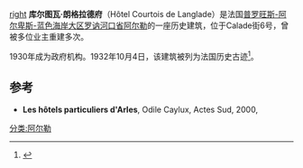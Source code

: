 [[image:_P1010721_Arles_rue_de_la_Calade_Hotel_de_Courtois_MH_reductwk.JPG|right]]
'''库尔图瓦·朗格拉德府'''（Hôtel Courtois de Langlade）是法国[[普罗旺斯-阿尔卑斯-蓝色海岸大区|普罗旺斯-阿尔卑斯-蓝色海岸大区]][[罗讷河口省|罗讷河口省]][[阿尔勒|阿尔勒]]的一座历史建筑，位于Calade街6号，曾被多位业主重建多次。

1930年成为政府机构。1932年10月4日，该建筑被列为法国历史古迹<ref>{{Base Mérimée|PA00081144|Hôtel de  Courtois}}</ref>。

==参考==
{{References}}
* '''Les hôtels particuliers d'Arles''', Odile Caylux, Actes Sud, 2000, {{ISBN|2-7427-3041-9}}
[[分类:阿尔勒|分类:阿尔勒]]